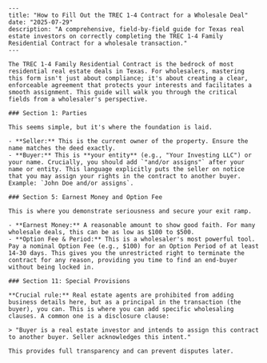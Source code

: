     ---
    title: "How to Fill Out the TREC 1-4 Contract for a Wholesale Deal"
    date: "2025-07-29"
    description: "A comprehensive, field-by-field guide for Texas real estate investors on correctly completing the TREC 1-4 Family Residential Contract for a wholesale transaction."
    ---

    The TREC 1-4 Family Residential Contract is the bedrock of most residential real estate deals in Texas. For wholesalers, mastering this form isn't just about compliance; it's about creating a clear, enforceable agreement that protects your interests and facilitates a smooth assignment. This guide will walk you through the critical fields from a wholesaler's perspective.

    ### Section 1: Parties

    This seems simple, but it's where the foundation is laid.

    - **Seller:** This is the current owner of the property. Ensure the name matches the deed exactly.
    - **Buyer:** This is **your entity** (e.g., "Your Investing LLC") or your name. Crucially, you should add `"and/or assigns"` after your name or entity. This language explicitly puts the seller on notice that you may assign your rights in the contract to another buyer. Example: `John Doe and/or assigns`.

    ### Section 5: Earnest Money and Option Fee

    This is where you demonstrate seriousness and secure your exit ramp.

    - **Earnest Money:** A reasonable amount to show good faith. For many wholesale deals, this can be as low as $100 to $500.
    - **Option Fee & Period:** This is a wholesaler's most powerful tool. Pay a nominal Option Fee (e.g., $100) for an Option Period of at least 14-30 days. This gives you the unrestricted right to terminate the contract for any reason, providing you time to find an end-buyer without being locked in.

    ### Section 11: Special Provisions

    **Crucial rule:** Real estate agents are prohibited from adding business details here, but as a principal in the transaction (the buyer), you can. This is where you can add specific wholesaling clauses. A common one is a disclosure clause:

    > "Buyer is a real estate investor and intends to assign this contract to another buyer. Seller acknowledges this intent."

    This provides full transparency and can prevent disputes later.
    